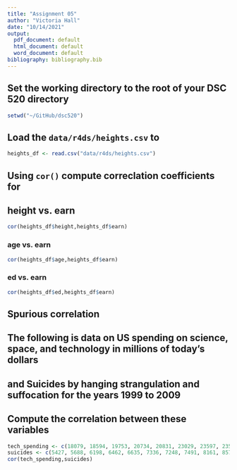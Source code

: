 ```yaml
---
title: "Assignment 05"
author: "Victoria Hall"
date: "10/14/2021"
output:
  pdf_document: default
  html_document: default
  word_document: default
bibliography: bibliography.bib
---
```



## Set the working directory to the root of your DSC 520 directory
```r
setwd("~/GitHub/dsc520")
```

## Load the `data/r4ds/heights.csv` to
```r
heights_df <- read.csv("data/r4ds/heights.csv")
```
## Using `cor()` compute correclation coefficients for
## height vs. earn
```r
cor(heights_df$height,heights_df$earn)
```
### age vs. earn
```r
cor(heights_df$age,heights_df$earn)
```
### ed vs. earn
```r
cor(heights_df$ed,heights_df$earn)
```
## Spurious correlation
## The following is data on US spending on science, space, and technology in millions of today's dollars
## and Suicides by hanging strangulation and suffocation for the years 1999 to 2009
## Compute the correlation between these variables
```r
tech_spending <- c(18079, 18594, 19753, 20734, 20831, 23029, 23597, 23584, 25525, 27731, 29449)
suicides <- c(5427, 5688, 6198, 6462, 6635, 7336, 7248, 7491, 8161, 8578, 9000)
cor(tech_spending,suicides)
```
